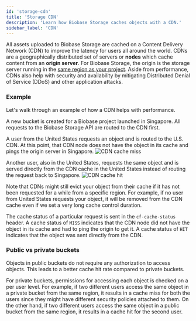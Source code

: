```yaml
---
id: 'storage-cdn'
title: 'Storage CDN'
description: 'Learn how Biobase Storage caches objects with a CDN.'
sidebar_label: 'CDN'
---
```


All assets uploaded to Biobase Storage are cached on a Content Delivery Network (CDN) to improve the latency for users all around the world. CDNs are a geographically distributed set of servers or **nodes** which cache content from an **origin server**. For Biobase Storage, the origin is the storage server running in the [same region as your project](https://biobase.studio/dashboard/project/_/settings/general). Aside from performance, CDNs also help with security and availability by mitigating Distributed Denial of Service (DDoS) and other application attacks.

### Example

Let's walk through an example of how a CDN helps with performance.

A new bucket is created for a Biobase project launched in Singapore. All requests to the Biobase Storage API are routed to the CDN first.

A user from the United States requests an object and is routed to the U.S. CDN. At this point, that CDN node does not have the object in its cache and pings the origin server in Singapore.
![CDN cache miss](/docs/img/cdn-cache-miss.png)

Another user, also in the United States, requests the same object and is served directly from the CDN cache in the United States instead of routing the request back to Singapore.
![CDN cache hit](/docs/img/cdn-cache-hit.png)

<Admonition type="note">

Note that CDNs might still evict your object from their cache if it has not been requested for a while from a specific region. For example, if no user from United States requests your object, it will be removed from the CDN cache even if we set a very long cache control duration.

</Admonition>

The cache status of a particular request is sent in the `cf-cache-status` header. A cache status of `MISS` indicates that the CDN node did not have the object in its cache and had to ping the origin to get it. A cache status of `HIT` indicates that the object was sent directly from the CDN.

### Public vs private buckets

Objects in public buckets do not require any authorization to access objects. This leads to a better cache hit rate compared to private buckets.

For private buckets, permissions for accessing each object is checked on a per user level. For example, if two different users access the same object in a private bucket from the same region, it results in a cache miss for both the users since they might have different security policies attached to them.
On the other hand, if two different users access the same object in a public bucket from the same region, it results in a cache hit for the second user.
